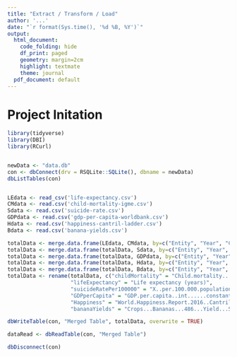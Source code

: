 ```yaml
---
title: "Extract / Transform / Load"
author: '...'
date: "`r format(Sys.time(), '%d %B, %Y')`"
output:
  html_document:
    code_folding: hide
    df_print: paged
    geometry: margin=2cm
    highlight: textmate
    theme: journal
  pdf_document: default
---
```

<style type="text/css">
.main-container {
  max-width: 1200px;
  margin-left: auto;
  margin-right: auto;
}
</style>

# Project Initation

```r
library(tidyverse)
library(DBI)
library(RCurl)


newData <- "data.db"
con <- dbConnect(drv = RSQLite::SQLite(), dbname = newData)
dbListTables(con)


LEdata <- read_csv('life-expectancy.csv')
CMdata <- read.csv('child-mortality-igme.csv')
Sdata <- read.csv('suicide-rate.csv')
GDPdata <- read.csv('gdp-per-capita-worldbank.csv')
Hdata <- read.csv('happiness-cantril-ladder.csv')
Bdata <- read.csv('banana-yields.csv')

totalData <- merge.data.frame(LEdata, CMdata, by=c("Entity", "Year", "Code"), all=TRUE)
totalData <- merge.data.frame(totalData, Sdata, by=c("Entity", "Year", "Code"), all=TRUE)
totalData <- merge.data.frame(totalData, GDPdata, by=c("Entity", "Year", "Code"), all=TRUE)
totalData <- merge.data.frame(totalData, Hdata, by=c("Entity", "Year", "Code"), all=TRUE)
totalData <- merge.data.frame(totalData, Bdata, by=c("Entity", "Year", "Code"), all=TRUE)
totalData <- rename(totalData, c("childMortality" = "Child.mortality....",
                    "lifeExpectancy" = "Life expectancy (years)",
                    "suicideRatePer100000" = "X..per.100.000.population.",
                    "GDPperCapita" = "GDP.per.capita..int......constant.2011.international...",
                    "Happiness" = "World.Happiness.Report.2016..Cantril.Ladder..0.worst..10.best..",
                    "bananaYields" = "Crops...Bananas...486...Yield...5419...hg.ha..tonnes.per.hectares.")) 

dbWriteTable(con, "Merged Table", totalData, overwrite = TRUE)

dataRead <- dbReadTable(con, "Merged Table")

dbDisconnect(con)
```
